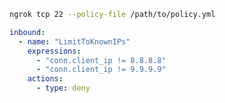 ```bash
ngrok tcp 22 --policy-file /path/to/policy.yml
```

```yaml title="policy.yml"
inbound:
  - name: "LimitToKnownIPs"
    expressions:
      - "conn.client_ip != 8.8.8.8"
      - "conn.client_ip != 9.9.9.9"
    actions:
      - type: deny
```
